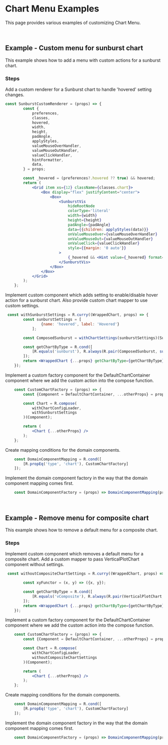 
<Meta title="Examples/Chart Menu/README"/>

# Chart Menu Examples

This page provides various examples of customizing Chart Menu.

<br/>

## Example - Custom menu for sunburst chart

This example shows how to add a menu with custom actions for a sunburst chart.

### Steps

Add a custom renderer for a Sunburst chart to handle 'hovered' setting changes.

```jsx
const SunburstCustomRenderer = (props) => {
        const {
            preferences,
            classes,
            hovered,
            width,
            height,
            padAngle,
            applyStyles,
            valueMouseOverHandler,
            valueMouseOutHandler,
            valueClickHandler,
            hintFormatter,
            data,
        } = props;

        const _hovered = (preferences?.hovered ?? true) && hovered;
        return (
            <Grid item xs={12} className={classes.chart}>
                <Box display="flex" justifyContent="center">
                    <Box>
                        <SunburstVis
                            hideRootNode
                            colorType='literal'
                            width={width}
                            height={height}
                            padAngle={padAngle}
                            data={{children: applyStyles(data)}}
                            onValueMouseOver={valueMouseOverHandler}
                            onValueMouseOut={valueMouseOutHandler}
                            onValueClick={valueClickHandler}
                            style={{margin: '0 auto'}}
                        >
                            {_hovered && <Hint value={_hovered} format={hintFormatter}/>}
                        </SunburstVis>
                    </Box>
                </Box>
            </Grid>
        );
    };
```

Implement custom component which adds setting to enable/disable hover action for a sunburst chart.
Also provide custom chart mapper to use custom settings.

```jsx
 const withSunburstSettings = R.curry((WrappedChart, props) => {
        const sunburstSettings = [
                {name: 'hovered', label: 'Hovered'}
            ];

        const ComposedSunburst = withChartSettings(sunburstSettings)(Sunburst);

        const getChartByType = R.cond([
            [R.equals('sunburst'), R.always(R.pair(ComposedSunburst, sunburstDataReducer(null)))]
        ]);
        return <WrappedChart {...props} getChartByType={getChartByType} ChartRenderer={SunburstCustomRenderer}/>;
    });
```

Implement a custom factory component for the DefaultChartContainer component where we add the custom action into the compose function.

```jsx
    const CustomChartFactory = (props) => {
        const {Component = DefaultChartContainer, ...otherProps} = props;

        const Chart = R.compose(
            withChartConfigLoader,
            withSunburstSettings
        )(Component);

        return (
            <Chart {...otherProps} />
        );
    };
```

Create mapping conditions for the domain components.

```jsx
    const DomainComponentMapping = R.cond([
        [R.propEq('type', 'chart'), CustomChartFactory]
    ]);
```

Implement the domain component factory in the way that the domain component mapping comes first.

```jsx
    const DomainComponentFactory = (props) => DomainComponentMapping(props) || DefaultComponentFactory(props)
```

<br/>

## Example - Remove menu for composite chart

This example shows how to remove a default menu for a composite chart.

### Steps

Implement custom component which removes a default menu for a composite chart.
Add a custom mapper to pass VerticalPlotChart component without settings.

```jsx
 const withoutCompositeChartSettings = R.curry((WrappedChart, props) => {

        const xyFunctor = (x, y) => ({x, y});

        const getChartByType = R.cond([
            [R.equals('vComposite'), R.always(R.pair(VerticalPlotChart, xyPlotDataReducer(xyFunctor, null)))],
        ]);
        return <WrappedChart {...props} getChartByType={getChartByType}/>;
    });
```

Implement a custom factory component for the DefaultChartContainer component where we add the custom action into the compose function.

```jsx
    const CustomChartFactory = (props) => {
        const {Component = DefaultChartContainer, ...otherProps} = props;

        const Chart = R.compose(
            withChartConfigLoader,
            withoutCompositeChartSettings
        )(Component);

        return (
            <Chart {...otherProps} />
        );
    };
```

Create mapping conditions for the domain components.

```jsx
    const DomainComponentMapping = R.cond([
        [R.propEq('type', 'chart'), CustomChartFactory]
    ]);
```

Implement the domain component factory in the way that the domain component mapping comes first.

```jsx
    const DomainComponentFactory = (props) => DomainComponentMapping(props) || DefaultComponentFactory(props)
```
